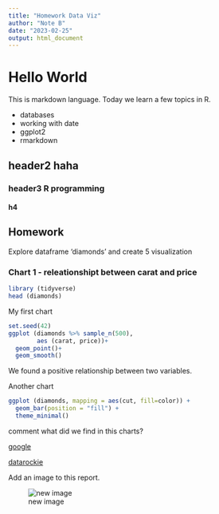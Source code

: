 ```yaml
---
title: "Homework Data Viz"
author: "Note B"
date: "2023-02-25"
output: html_document
---
```


# Hello World

This is markdown language. Today we learn a few topics in R.

-   databases
-   working with date
-   ggplot2
-   rmarkdown

## header2 haha

### header3 R programming

#### h4

## Homework

Explore dataframe 'diamonds' and create 5 visualization

### Chart 1 - releationshipt between carat and price

```r
library (tidyverse)
head (diamonds)
```

My first chart

```r
set.seed(42)
ggplot (diamonds %>% sample_n(500),
        aes (carat, price))+
  geom_point()+
  geom_smooth()
```

We found a positive relationship between two variables.

Another chart

```r
ggplot (diamonds, mapping = aes(cut, fill=color)) +
  geom_bar(position = "fill") +
  theme_minimal()
```

comment what did we find in this charts?

[google](https://www.google.com)

[datarockie](https://datarockies.com)

Add an image to this report.

![new image](https://images.unsplash.com/photo-1518770660439-4636190af475?ixlib=rb-4.0.3&ixid=MnwxMjA3fDB8MHxwaG90by1wYWdlfHx8fGVufDB8fHx8&auto=format&fit=crop&w=1740&q=80)
